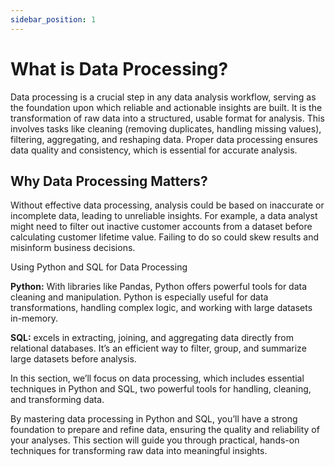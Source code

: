```yaml
---
sidebar_position: 1
---
```


# What is Data Processing?

Data processing is a crucial step in any data analysis workflow, serving as the foundation upon which reliable and actionable insights are built. 
It is the transformation of raw data into a structured, usable format for analysis. This involves tasks like cleaning (removing duplicates, handling missing values), filtering, aggregating, and reshaping data. Proper data processing ensures data quality and consistency, which is essential for accurate analysis.

## Why Data Processing Matters?
Without effective data processing, analysis could be based on inaccurate or incomplete data, leading to unreliable insights. For example, a data analyst might need to filter out inactive customer accounts from a dataset before calculating customer lifetime value. Failing to do so could skew results and misinform business decisions.

Using Python and SQL for Data Processing

**Python:** With libraries like Pandas, Python offers powerful tools for data cleaning and manipulation. Python is especially useful for data transformations, handling complex logic, and working with large datasets in-memory.

**SQL:** excels in extracting, joining, and aggregating data directly from relational databases. It’s an efficient way to filter, group, and summarize large datasets before analysis.

In this section, we’ll focus on data processing, which includes essential techniques in Python and SQL, two powerful tools for handling, cleaning, and transforming data.

By mastering data processing in Python and SQL, you’ll have a strong foundation to prepare and refine data, ensuring the quality and reliability of your analyses. This section will guide you through practical, hands-on techniques for transforming raw data into meaningful insights.